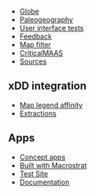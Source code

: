 
<PageHeader title="Development pages"></PageHeader>
<PageBreadcrumbs></PageBreadcrumbs>

- [Globe](/dev/globe)
- [Paleogeography](/dev/paleo)
- [User interface tests](/dev/ui-tests)
- [Feedback](/dev/feedback)
- [Map filter](/dev/filtering)
- [CriticalMAAS](/integrations/criticalmaas)
- [Sources](/dev/sources)

## xDD integration

- [Map legend affinity](/dev/legend-affinity)
- [Extractions](/integrations/xdd/extractions)

## Apps

- [Concept apps](/dev/concepts)
- [Built with Macrostrat](/dev/apps)
- [Test Site](/dev/test-site/main-page)
- [Documentation](/dev/docs)

